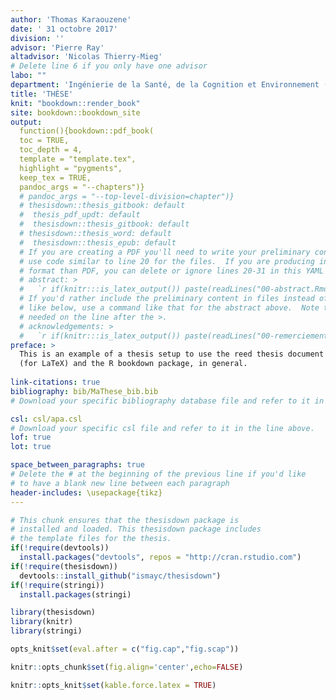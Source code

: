```yaml
---
author: 'Thomas Karaouzene'
date: ' 31 octobre 2017'
division: ''
advisor: 'Pierre Ray'
altadvisor: 'Nicolas Thierry-Mieg'
# Delete line 6 if you only have one advisor
labo: ""
department: 'Ingénierie de la Santé, de la Cognition et Environnement (EDISCE)' 
title: 'THÈSE'
knit: "bookdown::render_book"
site: bookdown::bookdown_site
output: 
  function(){bookdown::pdf_book(
  toc = TRUE,
  toc_depth = 4,
  template = "template.tex",
  highlight = "pygments",
  keep_tex = TRUE,
  pandoc_args = "--chapters")}
  # pandoc_args = "--top-level-division=chapter")}
  # thesisdown::thesis_gitbook: default
  #  thesis_pdf_updt: default
  #  thesisdown::thesis_gitbook: default
  # thesisdown::thesis_word: default
  #  thesisdown::thesis_epub: default
  # If you are creating a PDF you'll need to write your preliminary content here or
  # use code similar to line 20 for the files.  If you are producing in a different
  # format than PDF, you can delete or ignore lines 20-31 in this YAML header.
  # abstract: >
  #   `r if(knitr:::is_latex_output()) paste(readLines("00-abstract.Rmd"), collapse = ' ')`
  # If you'd rather include the preliminary content in files instead of inline
  # like below, use a command like that for the abstract above.  Note that a tab is 
  # needed on the line after the >.
  # acknowledgements: >
  #   `r if(knitr:::is_latex_output()) paste(readLines("00-remerciements.Rmd"), collapse = ' ')`
preface: >
  This is an example of a thesis setup to use the reed thesis document class
  (for LaTeX) and the R bookdown package, in general.
  
link-citations: true
bibliography: bib/MaThese_bib.bib
# Download your specific bibliography database file and refer to it in the line above.

csl: csl/apa.csl
# Download your specific csl file and refer to it in the line above.
lof: true
lot: true

space_between_paragraphs: true
# Delete the # at the beginning of the previous line if you'd like
# to have a blank new line between each paragraph
header-includes: \usepackage{tikz}
---
```


```r
# This chunk ensures that the thesisdown package is
# installed and loaded. This thesisdown package includes
# the template files for the thesis.
if(!require(devtools))
  install.packages("devtools", repos = "http://cran.rstudio.com")
if(!require(thesisdown))
  devtools::install_github("ismayc/thesisdown")
if(!require(stringi))
  install.packages(stringi)

library(thesisdown)
library(knitr)
library(stringi)

opts_knit$set(eval.after = c("fig.cap","fig.scap"))

knitr::opts_chunk$set(fig.align='center',echo=FALSE)

knitr::opts_knit$set(kable.force.latex = TRUE)

```
